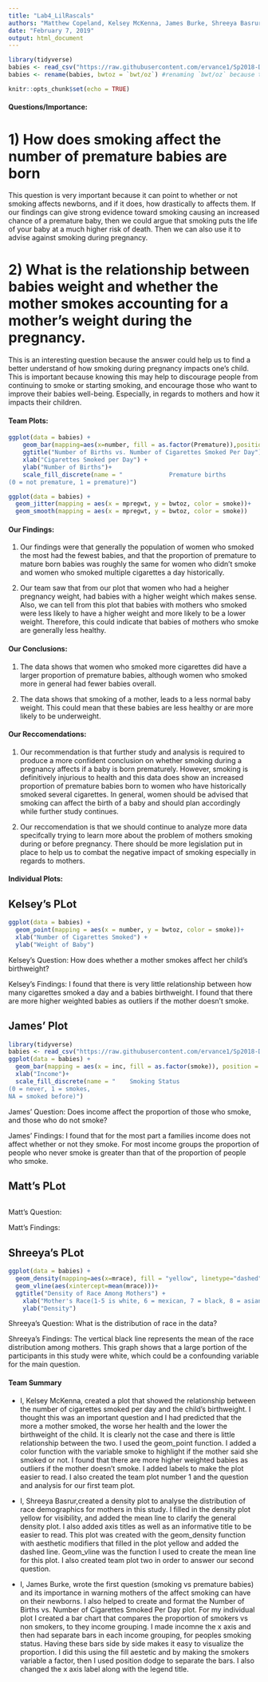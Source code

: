 ```yaml
---
title: "Lab4_LilRascals"
authors: "Matthew Copeland, Kelsey McKenna, James Burke, Shreeya Basrur"
date: "February 7, 2019"
output: html_document
---
```


```r
library(tidyverse)
babies <- read_csv("https://raw.githubusercontent.com/ervance1/Sp2018-Data-Science-repo/master/babies2a.dat")
babies <- rename(babies, bwtoz = `bwt/oz`) #renaming `bwt/oz` because the "/" sign requires special care
```

```r
knitr::opts_chunk$set(echo = TRUE)
```
#### Questions/Importance:
# 1) How does smoking affect the number of premature babies are born
This question is very important because it can point to whether or not smoking affects newborns, and if it does, how drastically to affects them. If our findings can give strong evidence toward smoking causing an increased chance of a premature baby, then we could argue that smoking puts the life of your baby at a much higher risk of death. Then we can also use it to advise against smoking during pregnancy.

# 2) What is the relationship between babies weight and whether the mother smokes accounting for a mother's weight during the pregnancy. 
This is an interesting question because the answer could help us to find a better understand of how smoking during pregnancy impacts one's child. This is important because knowing this may help to discourage people from continuing to smoke or starting smoking, and encourage those who want to improve their babies well-being. Especially, in regards to mothers and how it impacts their children.



#### Team Plots:
```r
ggplot(data = babies) +
    geom_bar(mapping=aes(x=number, fill = as.factor(Premature)),position = "dodge") + 
    ggtitle("Number of Births vs. Number of Cigarettes Smoked Per Day") +
    xlab("Cigarettes Smoked per Day") +
    ylab("Number of Births")+
    scale_fill_discrete(name = "             Premature births 
(0 = not premature, 1 = premature)")
```



```r
ggplot(data = babies) + 
  geom_jitter(mapping = aes(x = mpregwt, y = bwtoz, color = smoke))+
  geom_smooth(mapping = aes(x = mpregwt, y = bwtoz, color = smoke))
```

#### Our Findings:
1) Our findings were that generally the population of women who smoked the most had the fewest babies, and that the proportion of premature to mature born babies was roughly the same for women who didn't smoke and women who smoked multiple cigarettes a day historically. 

2) Our team saw that from our plot that women who had a heigher pregnancy weight, had babies with a higher weight which makes sense. Also, we can tell from this plot that babies with mothers who smoked were less likely to have a higher weight and more likely to be a lower weight. Therefore, this could indicate that babies of mothers who smoke are generally less healthy. 

#### Our Conclusions:
1) The data shows that women who smoked more cigarettes did have a larger proportion of premature babies, although women who smoked more in general had fewer babies overall.  

2) The data shows that smoking of a mother, leads to a less normal baby weight. This could mean that these babies are less healthy or are more likely to be underweight. 

#### Our Reccomendations: 
1) Our recommendation is that further study and analysis is required to produce a more confident conclusion on whether smoking during a pregnancy affects if a baby is born prematurely. However, smoking is definitively injurious to health and this data does show an increased proportion of premature babies born to women who have historically smoked several cigarettes. In general, women should be advised that smoking can affect the birth of a baby and should plan accordingly while further study continues. 

2) Our reccomendation is that we should continue to analyze more data specifcally trying to learn more about the problem of mothers smoking during or before pregnancy. There should be more legislation put in place to help us to combat the negative impact of smoking especially in regards to mothers. 

#### Individual Plots:

## Kelsey's PLot

```r


ggplot(data = babies) + 
  geom_point(mapping = aes(x = number, y = bwtoz, color = smoke))+
  xlab("Number of Cigarettes Smoked") + 
  ylab("Weight of Baby")

```
Kelsey's Question: How does whether a mother smokes affect her child's birthweight?

Kelsey's Findings: I found that there is very little relationship between how many cigarettes smoked a day and a babies birthweight. I found that there are more higher weighted babies as outliers if the mother doesn't smoke.


## James' Plot 
```r
library(tidyverse)
babies <- read_csv("https://raw.githubusercontent.com/ervance1/Sp2018-Data-Science-repo/master/babies2a.dat")
ggplot(data = babies) +
  geom_bar(mapping = aes(x = inc, fill = as.factor(smoke)), position = position_dodge()) +
  xlab("Income")+
  scale_fill_discrete(name = "    Smoking Status
(0 = never, 1 = smokes,
NA = smoked before)")

```
James' Question: Does income affect the proportion of those who smoke, and those who do not smoke?

James' Findings: I found that for the most part a families income does not affect whether or not they smoke. For most income groups the proportion of people who never smoke is greater than that of the proportion of people who smoke.


## Matt's PLot

```r



```
Matt's Question: 

Matt's Findings: 


## Shreeya's PLot

```r
ggplot(data = babies) +
  geom_density(mapping=aes(x=mrace), fill = "yellow", linetype="dashed", size=1) +
  geom_vline(aes(xintercept=mean(mrace)))+
  ggtitle("Density of Race Among Mothers") +
    xlab("Mother's Race(1-5 is white, 6 = mexican, 7 = black, 8 = asian, 9 = mixed)") +
    ylab("Density")
```
Shreeya's Question: What is the distribution of race in the data?

Shreeya's Findings: The vertical black line represents the mean of the race distribution among mothers. This graph shows that a large portion of the participants in this study were white, which could be a confounding variable for the main question. 


#### Team Summary

* I, Kelsey McKenna, created a plot that showed the relationship between the number of cigarettes smoked per day and the child's birthweight. I thought this was an important question and I had predicted that the more a mother smoked, the worse her health and the lower the birthweight of the child. It is clearly not the case and there is little relationship between the two. I used the geom_point function. I added a color function with the variable smoke to highlight if the mother said she smoked or not. I found that there are more higher weighted babies as outliers if the mother doesn't smoke. I added labels to make the plot easier to read. I also created the team plot number 1 and the question and analysis for our first team plot. 

* I, Shreeya Basrur,created a density plot to analyse the distribution of race demographics for mothers in this study. I filled in the density plot yellow for visibility, and added the mean line to clarify the general density plot. I also added axis titles as well as an informative title to be easier to read. This plot was created with the geom_density function with aesthetic modifiers that filled in the plot yellow and added the dashed line. Geom_vline was the function I used to create the mean line for this plot. I also created team plot two in order to answer our second question. 

* I, James Burke, wrote the first question (smoking vs premature babies) and its importance in warning mothers of the affect smoking can have on their newborns. I also helped to create and format the Number of Births vs. Number of Cigarettes Smoked Per Day plot. For my individual plot I created a bar chart that compares the proportion of smokers vs non smokers, to they income grouping. I made incomne the x axis and then had separate bars in each income grouping, for peoples smoking status. Having these bars side by side makes it easy to visualize the proportion. I did this using the fill aestetic and by making the smokers variable a factor, then I used position dodge to separate the bars. I also changed the x axis label along with the legend title.